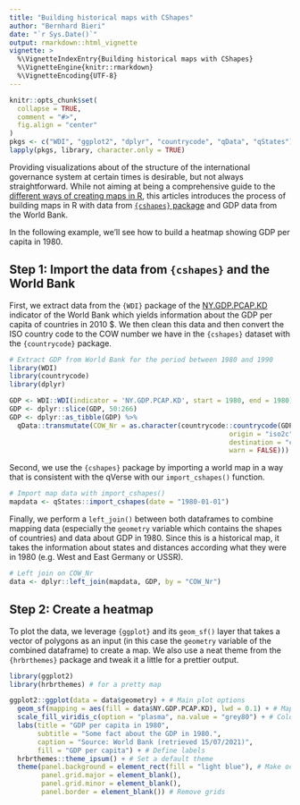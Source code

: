 ```yaml
---
title: "Building historical maps with CShapes"
author: "Bernhard Bieri"
date: "`r Sys.Date()`"
output: rmarkdown::html_vignette
vignette: >
  %\VignetteIndexEntry{Building historical maps with CShapes}
  %\VignetteEngine{knitr::rmarkdown}
  %\VignetteEncoding{UTF-8}
---
```


```r
knitr::opts_chunk$set(
  collapse = TRUE,
  comment = "#>",
  fig.align = "center"
)
pkgs <- c("WDI", "ggplot2", "dplyr", "countrycode", "qData", "qStates")
lapply(pkgs, library, character.only = TRUE)
```

Providing visualizations about of the structure of the international
governance system at certain times is desirable, but not always straightforward.
While not aiming at being a comprehensive guide to the
[different ways of creating maps in R](https://geocompr.robinlovelace.net/),
this articles introduces the process of building maps in R with data
from [`{cshapes}` package](https://cran.r-project.org/web/packages/cshapes/index.html)
and GDP data from the World Bank.

In the following example, we'll see how to build a heatmap showing GDP per
capita in 1980.

## Step 1: Import the data from `{cshapes}` and the World Bank

First, we extract data from the `{WDI}` package of the
[NY.GDP.PCAP.KD](https://data.worldbank.org/indicator/NY.GDP.PCAP.KD)
indicator of the World Bank which yields information
about the GDP per capita of countries in 2010 $.
We then clean this data and then convert the ISO country code to
the COW number we have in the `{cshapes}` dataset
with the `{countrycode}` package.

```r
# Extract GDP from World Bank for the period between 1980 and 1990
library(WDI)
library(countrycode)
library(dplyr)

GDP <- WDI::WDI(indicator = 'NY.GDP.PCAP.KD', start = 1980, end = 1980)
GDP <- dplyr::slice(GDP, 50:266)
GDP <- dplyr::as_tibble(GDP) %>%
  qData::transmutate(COW_Nr = as.character(countrycode::countrycode(GDP$iso2c,
                                                       origin = "iso2c",
                                                       destination = "cown",
                                                       warn = FALSE)))
```

Second, we use the `{cshapes}` package by importing a world map
in a way that is consistent with the qVerse with our `import_cshapes()`
function.

```r
# Import map data with import_cshapes()
mapdata <- qStates::import_cshapes(date = "1980-01-01")
```

Finally, we perform a `left_join()` between both dataframes to combine mapping
data (especially the `geometry` variable which contains the shapes of countries)
and data about GDP in 1980.
Since this is a historical map, it takes the information about states and
distances according what they were in 1980 (e.g. West and East Germany or USSR).

```r
# Left join on COW_Nr
data <- dplyr::left_join(mapdata, GDP, by = "COW_Nr")
```

## Step 2: Create a heatmap

To plot the data, we leverage `{ggplot}` and its `geom_sf()`
layer that takes a vector of polygons as an input
(in this case the `geometry` variable of the combined
dataframe) to create a map.
We also use a neat theme from the `{hrbrthemes}`
package and tweak it a little for a prettier output.

```r
library(ggplot2)
library(hrbrthemes) # for a pretty map

ggplot2::ggplot(data = data$geometry) + # Main plot options
  geom_sf(mapping = aes(fill = data$NY.GDP.PCAP.KD), lwd = 0.1) + # Map options
  scale_fill_viridis_c(option = "plasma", na.value = "grey80") + # Color options
  labs(title = "GDP per capita in 1980",
       subtitle = "Some fact about the GDP in 1980.",
       caption = "Source: World Bank (retrieved 15/07/2021)",
       fill = "GDP per capita") + # Define labels
  hrbrthemes::theme_ipsum() + # Set a default theme
  theme(panel.background = element_rect(fill = "light blue"), # Make oceans blue
        panel.grid.major = element_blank(),
        panel.grid.minor = element_blank(),
        panel.border = element_blank()) # Remove grids
```
